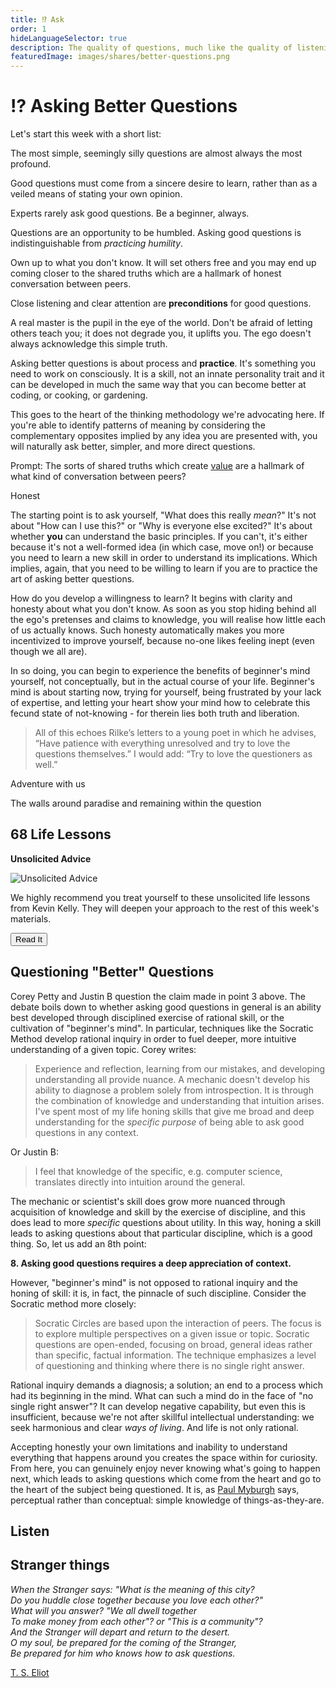 ```yaml
---
title: ⁉️ Ask
order: 1
hideLanguageSelector: true
description: The quality of questions, much like the quality of listening, is one of the main determinants of the quality of any conversation. Here are some basic steps to asking better questions.
featuredImage: images/shares/better-questions.png
---
```


# ⁉️ Asking Better Questions

Let's start this week with a short list:

<Process>

The most simple, seemingly silly questions are almost always the most profound.

Good questions must come from a sincere desire to learn, rather than as a veiled means of 
stating your own opinion.

Experts rarely ask good questions. Be a beginner, always.

Questions are an opportunity to be humbled. Asking good questions is indistinguishable from 
*practicing humility*.

Own up to what you don't know. It will set others free and you may end up coming closer to 
the shared truths which are a hallmark of honest conversation between peers.

Close listening and clear attention are **preconditions** for good questions.

A real master is the pupil in the eye of the world. Don't be afraid of letting others teach 
you; it does not degrade you, it uplifts you. The ego doesn't always acknowledge this simple truth.

</Process>

Asking better questions is about process and **practice**. It's something you need to work on 
consciously. It is a skill, not an innate personality trait and it can be developed in much the 
same way that you can become better at coding, or cooking, or gardening.

This goes to the heart of the thinking methodology we're advocating here. If you're able to 
identify patterns of meaning by considering the complementary opposites implied by any idea you 
are presented with, you will naturally ask better, simpler, and more direct questions.

<Flash>

<Card>

Prompt: The sorts of shared truths which create [value](/learn/module-1/value) are a hallmark of what kind of conversation between peers?

Honest

</Card>

</Flash>

The starting point is to ask yourself, "What does this really *mean*?" It's not about "How can 
I use this?" or "Why is everyone else excited?" It's about whether **you** can understand the 
basic principles. If you can't, it's either because it's not a well-formed idea (in which case, 
move on!) or because you need to learn a new skill in order to understand its implications. 
Which implies, again, that you need to be willing to learn if you are to practice the art of 
asking better questions.

How do you develop a willingness to learn? It begins with clarity and honesty about what you 
don't know. As soon as you stop hiding behind all the ego's pretenses and claims to knowledge, 
you will realise how little each of us actually knows. Such honesty automatically makes you 
more incentivized to improve yourself, because no-one likes feeling inept (even though we all are).

In so doing, you can begin to experience the benefits of beginner's mind yourself, not 
conceptually, but in the actual course of your life. Beginner's mind is about starting now, 
trying for yourself, being frustrated by your lack of expertise, and letting your heart show 
your mind how to celebrate this fecund state of not-knowing - for therein lies both truth and 
liberation.

> All of this echoes Rilke’s letters to a young poet in which he advises, “Have patience with everything unresolved and try to love the questions themselves.” I would add: “Try to love the questioners as well.”

<List>

<Link to ="https://www.yalom.com/gift-of-therapy-chapter-3" >

Adventure with us

</Link>

<List to="https://youtu.be/pnmO-8u4t4k?t=5265">

The walls around paradise and remaining within the question

</List>

</List>

## 68 Life Lessons

<InfoBlock>

<Box>

**Unsolicited Advice**

![Unsolicited Advice](/images/mod2-img/penny.jpg)

We highly recommend you treat yourself to these unsolicited life lessons from Kevin Kelly. They will deepen your approach to the rest of this week's materials.

<Aligner center>
<Button to ="https://web.archive.org/web/20220422203928/https://kk.org/thetechnium/68-bits-of-unsolicited-advice/" >
    Read It
</Button>
</Aligner>

</Box>

</InfoBlock>

## Questioning "Better" Questions

<Link to="https://thebitcoinpodcast.com/">Corey Petty</Link> and Justin B question the claim made in point 3 above. The debate boils down to whether asking good questions in general is an ability best developed through disciplined exercise of rational skill, or the cultivation of "beginner's mind". In particular, techniques like <Link to="https://en.wikipedia.org/wiki/Socratic_method">the Socratic Method</Link> develop rational inquiry in order to fuel deeper, more intuitive understanding of a given topic. Corey writes:

> Experience and reflection, learning from our mistakes, and developing understanding all 
provide nuance. A mechanic doesn't develop his ability to diagnose a problem solely from 
introspection. It is through the combination of knowledge and understanding that intuition 
arises. I've spent most of my life honing skills that give me broad and deep understanding for 
the _specific purpose_ of being able to ask good questions in any context.

Or Justin B:

> I feel that knowledge of the specific, e.g. computer science, translates directly into 
intuition around the general.

The mechanic or scientist's skill does grow more nuanced through acquisition of knowledge and 
skill by the exercise of discipline, and this does lead to more _specific_ questions about 
utility. In this way, honing a skill leads to asking questions about that particular 
discipline, which is a good thing. So, let us add an 8th point:

**8. Asking good questions requires a deep appreciation of context.**

However, "beginner's mind" is not opposed to rational inquiry and the honing of skill: it is, in fact, the pinnacle of such discipline. Consider the <Link to="https://en.wikipedia.org/wiki/Socratic_method#Questioning_methods_in_Socratic_Circles">Socratic method</Link> more closely:

> Socratic Circles are based upon the interaction of peers. The focus is to explore multiple perspectives on a given issue or topic. Socratic questions are open-ended, focusing on broad, general ideas rather than specific, factual information. The technique emphasizes a level of questioning and thinking where there is no single right answer.

Rational inquiry demands a diagnosis; a solution; an end to a process which had its beginning in the mind. What can such a mind do in the face of "no single right answer"? It can develop <Link to="https://en.wikipedia.org/wiki/Negative_capability">negative capability</Link>, but even this is insufficient, because we're not after skillful intellectual understanding: we seek harmonious and clear _ways of living_. And life is not only rational. 

Accepting honestly your own limitations and inability to understand everything that happens around you creates the space within for curiosity. From here, you can genuinely enjoy never knowing what's going to happen next, which leads to asking questions which come from the heart and go to the heart of the subject being questioned. It is, as [Paul Myburgh](/learn/module-0/conversation/#old-gifts-anew) says, perceptual rather than conceptual: simple knowledge of things-as-they-are.

## Listen

<AudioPlayer src="https://kernel-audio.s3.amazonaws.com/M2E1+-+Ask.mp3"/>

## Stranger things

<InfoBlock>

<Box>

_When the Stranger says: "What is the meaning of this city?_  
_Do you huddle close together because you love each other?"_  
_What will you answer? "We all dwell together_  
_To make money from each other"? or "This is a community"?_  
_And the Stranger will depart and return to the desert._  
_O my soul, be prepared for the coming of the Stranger,_  
_Be prepared for him who knows how to ask questions._  

[T. S. Eliot](https://www.poetrynook.com/poem/choruses-%C3%B4%C3%A7%C2%A3the-rock%C3%B4%C3%A7%C3%B8)

</Box>

</InfoBlock>